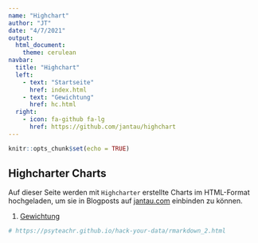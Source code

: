 ```yaml
---
name: "Highchart"
author: "JT"
date: "4/7/2021"
output: 
  html_document:
    theme: cerulean
navbar:
  title: "Highchart"
  left:
    - text: "Startseite"
      href: index.html
    - text: "Gewichtung"
      href: hc.html
  right:
    - icon: fa-github fa-lg
      href: https://github.com/jantau/highchart
---
```


```r
knitr::opts_chunk$set(echo = TRUE)
```

## Highcharter Charts

Auf dieser Seite werden mit `Highcharter` erstellte Charts im HTML-Format hochgeladen, um sie in Blogposts auf [jantau.com](https://www.jantau.com) einbinden zu können.

1. [Gewichtung](https://jantau.github.io/highchart/hc)


```r
# https://psyteachr.github.io/hack-your-data/rmarkdown_2.html
```

